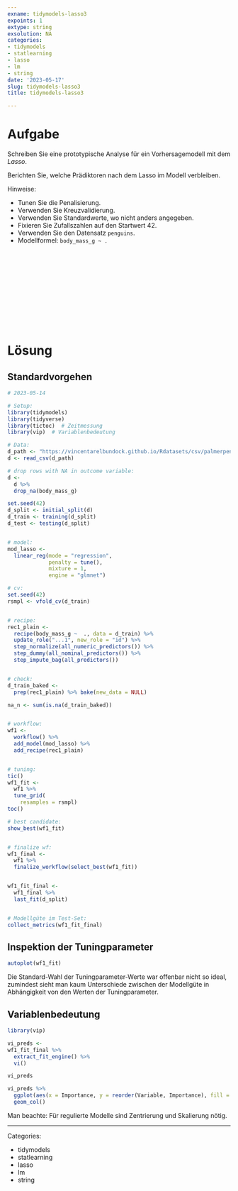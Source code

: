 ```yaml
---
exname: tidymodels-lasso3
expoints: 1
extype: string
exsolution: NA
categories:
- tidymodels
- statlearning
- lasso
- lm
- string
date: '2023-05-17'
slug: tidymodels-lasso3
title: tidymodels-lasso3

---
```





# Aufgabe

<!-- Schreiben Sie eine Vorlage für eine prädiktive Analyse mit Tidymodels! -->

Schreiben Sie eine prototypische Analyse für ein Vorhersagemodell mit dem *Lasso*.

Berichten Sie, welche Prädiktoren nach dem Lasso im Modell verbleiben.

Hinweise:

- Tunen Sie die Penalisierung.
- Verwenden Sie Kreuzvalidierung.
- Verwenden Sie Standardwerte, wo nicht anders angegeben.
- Fixieren Sie Zufallszahlen auf den Startwert 42.
- Verwenden Sie den Datensatz `penguins`.
- Modellformel: `body_mass_g ~ .`






</br>
</br>
</br>
</br>
</br>
</br>
</br>
</br>
</br>
</br>

# Lösung

## Standardvorgehen

```r
# 2023-05-14

# Setup:
library(tidymodels)
library(tidyverse)
library(tictoc)  # Zeitmessung
library(vip)  # Variablenbedeutung

# Data:
d_path <- "https://vincentarelbundock.github.io/Rdatasets/csv/palmerpenguins/penguins.csv"
d <- read_csv(d_path)

# drop rows with NA in outcome variable:
d <-
  d %>% 
  drop_na(body_mass_g)

set.seed(42)
d_split <- initial_split(d)
d_train <- training(d_split)
d_test <- testing(d_split)


# model:
mod_lasso <-
  linear_reg(mode = "regression",
             penalty = tune(),
             mixture = 1,
             engine = "glmnet")

# cv:
set.seed(42)
rsmpl <- vfold_cv(d_train)


# recipe:
rec1_plain <- 
  recipe(body_mass_g ~  ., data = d_train) %>% 
  update_role("...1", new_role = "id") %>% 
  step_normalize(all_numeric_predictors()) %>% 
  step_dummy(all_nominal_predictors()) %>% 
  step_impute_bag(all_predictors())


# check:
d_train_baked <- 
  prep(rec1_plain) %>% bake(new_data = NULL)

na_n <- sum(is.na(d_train_baked))


# workflow:
wf1 <-
  workflow() %>% 
  add_model(mod_lasso) %>% 
  add_recipe(rec1_plain)


# tuning:
tic()
wf1_fit <-
  wf1 %>% 
  tune_grid(
    resamples = rsmpl)
toc()

# best candidate:
show_best(wf1_fit)


# finalize wf:
wf1_final <-
  wf1 %>% 
  finalize_workflow(select_best(wf1_fit))


wf1_fit_final <-
  wf1_final %>% 
  last_fit(d_split)


# Modellgüte im Test-Set:
collect_metrics(wf1_fit_final)
```

## Inspektion der Tuningparameter

```r
autoplot(wf1_fit)
```
Die Standard-Wahl der Tuningparameter-Werte war offenbar nicht so ideal,
zumindest sieht man kaum Unterschiede zwischen der Modellgüte in Abhängigkeit von den Werten der Tuningparameter.


## Variablenbedeutung

```r
library(vip)

vi_preds <- 
wf1_fit_final %>% 
  extract_fit_engine() %>% 
  vi()

vi_preds
```


```r
vi_preds %>% 
  ggplot(aes(x = Importance, y = reorder(Variable, Importance), fill = Sign)) +
  geom_col()
```





Man beachte: Für regulierte Modelle sind Zentrierung und Skalierung nötig.



---

Categories: 

- tidymodels
- statlearning
- lasso
- lm
- string

